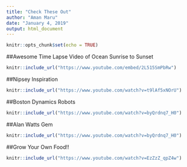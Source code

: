 ```yaml
---
title: "Check These Out"
author: "Aman Maru"
date: "January 4, 2019"
output: html_document
---
```


```r
knitr::opts_chunk$set(echo = TRUE)
```

##Awesome Time Lapse Video of Ocean Sunrise to Sunset
```r

knitr::include_url("https://www.youtube.com/embed/2L515SmPbRw")

```

##Nipsey Inspiration
```r

knitr::include_url("https://www.youtube.com/watch?v=t9lAf5xNOrU")

```

##Boston Dynamics Robots
```r

knitr::include_url("https://www.youtube.com/watch?v=byQrdnq7_H0")

```

##Alan Watts Gem
```r

knitr::include_url("https://www.youtube.com/watch?v=byQrdnq7_H0")

```

##Grow Your Own Food!!
```r

knitr::include_url("https://www.youtube.com/watch?v=EzZzZ_qpZ4w")

```